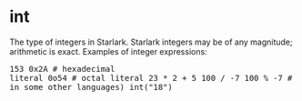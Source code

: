 <html devsite>
<head>
  <meta name="project_path" value="/_project.yaml">
  <meta name="book_path" value="/versions/6.5.0/_book.yaml">
</head>
<body>

<h1 class="page-title" id="modules.int">int</h1>

<!-- {% raw %} -->

The type of integers in Starlark. Starlark integers may be of any magnitude; arithmetic is exact. Examples of integer expressions:<br><pre class="language-python">153
0x2A  # hexadecimal literal
0o54  # octal literal
23 * 2 + 5
100 / -7
100 % -7  # -5 (unlike in some other languages)
int("18")
</pre>



</body>
</html>

<!-- {% endraw %} -->
